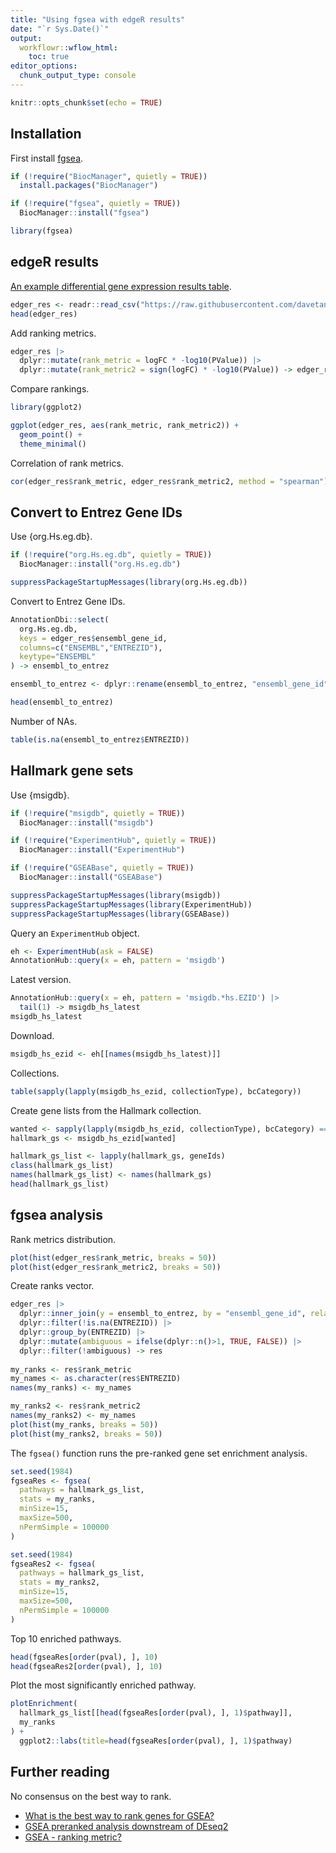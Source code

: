 ```yaml
---
title: "Using fgsea with edgeR results"
date: "`r Sys.Date()`"
output:
  workflowr::wflow_html:
    toc: true
editor_options:
  chunk_output_type: console
---
```


```r
knitr::opts_chunk$set(echo = TRUE)
```

## Installation

First install [fgsea](https://bioconductor.org/packages/release/bioc/html/fgsea.html).

```r
if (!require("BiocManager", quietly = TRUE))
  install.packages("BiocManager")

if (!require("fgsea", quietly = TRUE))
  BiocManager::install("fgsea")

library(fgsea)
```

## edgeR results

[An example differential gene expression results table](https://davetang.org/muse/2024/10/31/an-example-differential-gene-expression-results-table/).

```r
edger_res <- readr::read_csv("https://raw.githubusercontent.com/davetang/muse/refs/heads/main/data/13970886_edger_res.csv", show_col_types = FALSE)
head(edger_res)
```

Add ranking metrics.

```r
edger_res |>
  dplyr::mutate(rank_metric = logFC * -log10(PValue)) |>
  dplyr::mutate(rank_metric2 = sign(logFC) * -log10(PValue)) -> edger_res
```

Compare rankings.

```r
library(ggplot2)

ggplot(edger_res, aes(rank_metric, rank_metric2)) +
  geom_point() +
  theme_minimal()
```

Correlation of rank metrics.

```r
cor(edger_res$rank_metric, edger_res$rank_metric2, method = "spearman")
```

## Convert to Entrez Gene IDs

Use {org.Hs.eg.db}.

```r
if (!require("org.Hs.eg.db", quietly = TRUE))
  BiocManager::install("org.Hs.eg.db")

suppressPackageStartupMessages(library(org.Hs.eg.db))
```

Convert to Entrez Gene IDs.

```r
AnnotationDbi::select(
  org.Hs.eg.db,
  keys = edger_res$ensembl_gene_id,
  columns=c("ENSEMBL","ENTREZID"),
  keytype="ENSEMBL"
) -> ensembl_to_entrez

ensembl_to_entrez <- dplyr::rename(ensembl_to_entrez, "ensembl_gene_id" = ENSEMBL)

head(ensembl_to_entrez)
```

Number of NAs.

```r
table(is.na(ensembl_to_entrez$ENTREZID))
```

## Hallmark gene sets

Use {msigdb}.

```r
if (!require("msigdb", quietly = TRUE))
  BiocManager::install("msigdb")

if (!require("ExperimentHub", quietly = TRUE))
  BiocManager::install("ExperimentHub")

if (!require("GSEABase", quietly = TRUE))
  BiocManager::install("GSEABase")

suppressPackageStartupMessages(library(msigdb))
suppressPackageStartupMessages(library(ExperimentHub))
suppressPackageStartupMessages(library(GSEABase))
```

Query an `ExperimentHub` object.

```r
eh <- ExperimentHub(ask = FALSE)
AnnotationHub::query(x = eh, pattern = 'msigdb')
```

Latest version.

```r
AnnotationHub::query(x = eh, pattern = 'msigdb.*hs.EZID') |>
  tail(1) -> msigdb_hs_latest
msigdb_hs_latest
```

Download.

```r
msigdb_hs_ezid <- eh[[names(msigdb_hs_latest)]]
```

Collections.

```r
table(sapply(lapply(msigdb_hs_ezid, collectionType), bcCategory))
```

Create gene lists from the Hallmark collection.

```r
wanted <- sapply(lapply(msigdb_hs_ezid, collectionType), bcCategory) == "h"
hallmark_gs <- msigdb_hs_ezid[wanted]

hallmark_gs_list <- lapply(hallmark_gs, geneIds)
class(hallmark_gs_list)
names(hallmark_gs_list) <- names(hallmark_gs)
head(hallmark_gs_list)
```

## fgsea analysis

Rank metrics distribution.

```r
plot(hist(edger_res$rank_metric, breaks = 50))
plot(hist(edger_res$rank_metric2, breaks = 50))
```

Create ranks vector.

```r
edger_res |>
  dplyr::inner_join(y = ensembl_to_entrez, by = "ensembl_gene_id", relationship = "many-to-many") |>
  dplyr::filter(!is.na(ENTREZID)) |>
  dplyr::group_by(ENTREZID) |>
  dplyr::mutate(ambiguous = ifelse(dplyr::n()>1, TRUE, FALSE)) |>
  dplyr::filter(!ambiguous) -> res
  
my_ranks <- res$rank_metric
my_names <- as.character(res$ENTREZID)
names(my_ranks) <- my_names

my_ranks2 <- res$rank_metric2
names(my_ranks2) <- my_names
plot(hist(my_ranks, breaks = 50))
plot(hist(my_ranks2, breaks = 50))
```

The `fgsea()` function runs the pre-ranked gene set enrichment analysis.

```r
set.seed(1984)
fgseaRes <- fgsea(
  pathways = hallmark_gs_list, 
  stats = my_ranks,
  minSize=15,
  maxSize=500,
  nPermSimple = 100000
)

set.seed(1984)
fgseaRes2 <- fgsea(
  pathways = hallmark_gs_list, 
  stats = my_ranks2,
  minSize=15,
  maxSize=500,
  nPermSimple = 100000
)
```

Top 10 enriched pathways.

```r
head(fgseaRes[order(pval), ], 10)
head(fgseaRes2[order(pval), ], 10)
```

Plot the most significantly enriched pathway.

```r
plotEnrichment(
  hallmark_gs_list[[head(fgseaRes[order(pval), ], 1)$pathway]],
  my_ranks
) +
  ggplot2::labs(title=head(fgseaRes[order(pval), ], 1)$pathway)
```

## Further reading

No consensus on the best way to rank.

* [What is the best way to rank genes for GSEA?](https://www.biostars.org/p/375584/#9597908)
* [GSEA preranked analysis downstream of DEseq2](https://support.bioconductor.org/p/85681/)
* [GSEA - ranking metric?](https://www.reddit.com/r/bioinformatics/comments/wdrhk7/gsea_ranking_metric/)

